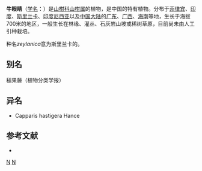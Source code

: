 {{Speciesbox
| image = Capparis zeylanica L..jpg
| genus = Capparis
| species = zeylanica
| authority = L.
}}

'''牛眼睛'''（[[学名|学名]]：{{lang|la|''Capparis zeylanica''}}）是[[山柑科|山柑科]][[山柑属|山柑属]]的植物，是中国的特有植物。分布于[[菲律宾|菲律宾]]、[[印度|印度]]、[[斯里兰卡|斯里兰卡]]、[[印度尼西亚|印度尼西亚]]以及[[中国大陆|中国大陆]]的[[广东|广东]]、[[广西|广西]]、[[海南|海南]]等地，生长于海拔700米的地区，一般生长在林缘、灌丛、石灰岩山坡或稀树草原，目前尚未由人工引种栽培。

种名''zeylanica''意为斯里兰卡的。

== 别名 ==
槌果藤（植物分类学报）

== 异名 ==
* Capparis hastigera Hance

== 参考文献 ==
<div class="references-small">
* {{cite web| url =http://www.bioinfo.cn/db05/KmzwSpecies.php?action=view&id=2855| title =牛眼睛| work =《中国高等植物数据库全库》| publisher =中国科学院微生物研究所| author =昆明植物研究所| accessdate =2009-02-23| deadurl =yes| archiveurl =https://web.archive.org/web/20160305022605/http://www.bioinfo.cn/db05/KmzwSpecies.php?action=view&id=2855| archivedate =2016-03-05}}
</div>
{{Taxonbar|from=Q8142674}}

[[Category:山柑属|N]]
[[Category:中国特有植物|N]]